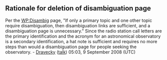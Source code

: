 <article id="13607808" title=Talk:KPNO>
	<talkpage id="13607808" title="Talk:KPNO">
{{WikiProject United States|class=Stub|auto=Inherit|importance=|NE=Yes|NE-importance=}}
{{RadioStationsProject|class=Stub}}

==Rationale for deletion of disambiguation page==
Per the [[WP:Disambig]] page, &quot;If only a primary topic and one other topic require disambiguation, then disambiguation links are sufficient, and a disambiguation page is unnecessary.&quot; Since the radio station call letters are the primary identification and the acronym for an astronomical observatory is a secondary identification, a hat note is sufficient and requires no more steps than would a disambiguation page for people seeking the observatory. - [[User:Dravecky|Dravecky]] ([[User talk:Dravecky|talk]]) 05:03, 9 September 2008 (UTC)
	</talkpage>
</article>